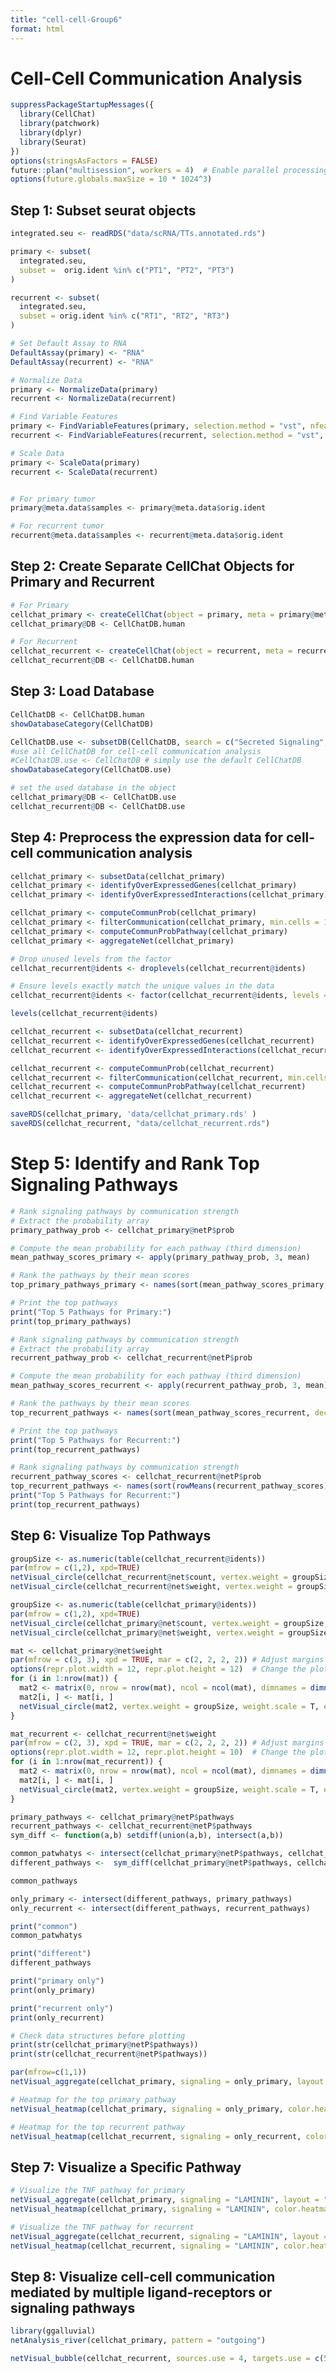 ```yaml
---
title: "cell-cell-Group6"
format: html
---
```


# Cell-Cell Communication Analysis

```r
suppressPackageStartupMessages({
  library(CellChat)
  library(patchwork)
  library(dplyr)
  library(Seurat)
})
options(stringsAsFactors = FALSE)
future::plan("multisession", workers = 4)  # Enable parallel processing
options(future.globals.maxSize = 10 * 1024^3) 

```

## Step 1: Subset seurat objects

```r
integrated.seu <- readRDS("data/scRNA/TTs.annotated.rds")
```

```r
primary <- subset(
  integrated.seu, 
  subset =  orig.ident %in% c("PT1", "PT2", "PT3")
)

recurrent <- subset(
  integrated.seu, 
  subset = orig.ident %in% c("RT1", "RT2", "RT3")
)
```

```r
# Set Default Assay to RNA
DefaultAssay(primary) <- "RNA"
DefaultAssay(recurrent) <- "RNA"

# Normalize Data
primary <- NormalizeData(primary)
recurrent <- NormalizeData(recurrent)

# Find Variable Features
primary <- FindVariableFeatures(primary, selection.method = "vst", nfeatures = 2000)
recurrent <- FindVariableFeatures(recurrent, selection.method = "vst", nfeatures = 2000)

# Scale Data
primary <- ScaleData(primary)
recurrent <- ScaleData(recurrent)


# For primary tumor
primary@meta.data$samples <- primary@meta.data$orig.ident

# For recurrent tumor
recurrent@meta.data$samples <- recurrent@meta.data$orig.ident
```

## Step 2: Create Separate CellChat Objects for Primary and Recurrent

```r
# For Primary
cellchat_primary <- createCellChat(object = primary, meta = primary@meta.data, group.by = "cell.annot")
cellchat_primary@DB <- CellChatDB.human

# For Recurrent
cellchat_recurrent <- createCellChat(object = recurrent, meta = recurrent@meta.data, group.by = "cell.annot")
cellchat_recurrent@DB <- CellChatDB.human

```

## Step 3: Load Database

```r
CellChatDB <- CellChatDB.human 
showDatabaseCategory(CellChatDB)
```

```r

CellChatDB.use <- subsetDB(CellChatDB, search = c("Secreted Signaling", "ECM-Receptor")) 
#use all CellChatDB for cell-cell communication analysis
#CellChatDB.use <- CellChatDB # simply use the default CellChatDB
showDatabaseCategory(CellChatDB.use)
```

```r
# set the used database in the object
cellchat_primary@DB <- CellChatDB.use
cellchat_recurrent@DB <- CellChatDB.use
```

## Step 4: Preprocess the expression data for cell-cell communication analysis

```r
cellchat_primary <- subsetData(cellchat_primary)
cellchat_primary <- identifyOverExpressedGenes(cellchat_primary)
cellchat_primary <- identifyOverExpressedInteractions(cellchat_primary)

cellchat_primary <- computeCommunProb(cellchat_primary)
cellchat_primary <- filterCommunication(cellchat_primary, min.cells = 10)
cellchat_primary <- computeCommunProbPathway(cellchat_primary)
cellchat_primary <- aggregateNet(cellchat_primary)
```

```r
# Drop unused levels from the factor
cellchat_recurrent@idents <- droplevels(cellchat_recurrent@idents)

# Ensure levels exactly match the unique values in the data
cellchat_recurrent@idents <- factor(cellchat_recurrent@idents, levels = unique(cellchat_recurrent@idents))
```

```r
levels(cellchat_recurrent@idents)
```

```r
cellchat_recurrent <- subsetData(cellchat_recurrent)
cellchat_recurrent <- identifyOverExpressedGenes(cellchat_recurrent)
cellchat_recurrent <- identifyOverExpressedInteractions(cellchat_recurrent)

cellchat_recurrent <- computeCommunProb(cellchat_recurrent)
cellchat_recurrent <- filterCommunication(cellchat_recurrent, min.cells = 10)
cellchat_recurrent <- computeCommunProbPathway(cellchat_recurrent)
cellchat_recurrent <- aggregateNet(cellchat_recurrent)
```

```r
saveRDS(cellchat_primary, 'data/cellchat_primary.rds' )
saveRDS(cellchat_recurrent, "data/cellchat_recurrent.rds")
```

# Step 5: Identify and Rank Top Signaling Pathways

```r
# Rank signaling pathways by communication strength
# Extract the probability array
primary_pathway_prob <- cellchat_primary@netP$prob

# Compute the mean probability for each pathway (third dimension)
mean_pathway_scores_primary <- apply(primary_pathway_prob, 3, mean)

# Rank the pathways by their mean scores
top_primary_pathways_primary <- names(sort(mean_pathway_scores_primary, decreasing = TRUE))[1:5]

# Print the top pathways
print("Top 5 Pathways for Primary:")
print(top_primary_pathways)
```

```r
# Rank signaling pathways by communication strength
# Extract the probability array
recurrent_pathway_prob <- cellchat_recurrent@netP$prob

# Compute the mean probability for each pathway (third dimension)
mean_pathway_scores_recurrent <- apply(recurrent_pathway_prob, 3, mean)

# Rank the pathways by their mean scores
top_recurrent_pathways <- names(sort(mean_pathway_scores_recurrent, decreasing = TRUE))[1:5]

# Print the top pathways
print("Top 5 Pathways for Recurrent:")
print(top_recurrent_pathways)

# Rank signaling pathways by communication strength
recurrent_pathway_scores <- cellchat_recurrent@netP$prob
top_recurrent_pathways <- names(sort(rowMeans(recurrent_pathway_scores), decreasing = TRUE))[1:5]
print("Top 5 Pathways for Recurrent:")
print(top_recurrent_pathways)
```

## Step 6: Visualize Top Pathways

```r
groupSize <- as.numeric(table(cellchat_recurrent@idents))
par(mfrow = c(1,2), xpd=TRUE)
netVisual_circle(cellchat_recurrent@net$count, vertex.weight = groupSize, weight.scale = T, label.edge= F, title.name = "Number of interactions")
netVisual_circle(cellchat_recurrent@net$weight, vertex.weight = groupSize, weight.scale = T, label.edge= F, title.name = "Interaction weights/strength")
```

```r
groupSize <- as.numeric(table(cellchat_primary@idents))
par(mfrow = c(1,2), xpd=TRUE)
netVisual_circle(cellchat_primary@net$count, vertex.weight = groupSize, weight.scale = T, label.edge= F, title.name = "Number of interactions")
netVisual_circle(cellchat_primary@net$weight, vertex.weight = groupSize, weight.scale = T, label.edge= F, title.name = "Interaction weights/strength")
```

```r
mat <- cellchat_primary@net$weight
par(mfrow = c(3, 3), xpd = TRUE, mar = c(2, 2, 2, 2)) # Adjust margins if needed
options(repr.plot.width = 12, repr.plot.height = 12)  # Change the plot dimensions
for (i in 1:nrow(mat)) {
  mat2 <- matrix(0, nrow = nrow(mat), ncol = ncol(mat), dimnames = dimnames(mat))
  mat2[i, ] <- mat[i, ]
  netVisual_circle(mat2, vertex.weight = groupSize, weight.scale = T, edge.weight.max = max(mat), title.name = rownames(mat)[i])
}
```

```r
mat_recurrent <- cellchat_recurrent@net$weight
par(mfrow = c(2, 3), xpd = TRUE, mar = c(2, 2, 2, 2)) # Adjust margins if needed
options(repr.plot.width = 12, repr.plot.height = 10)  # Change the plot dimensions
for (i in 1:nrow(mat_recurrent)) {
  mat2 <- matrix(0, nrow = nrow(mat), ncol = ncol(mat), dimnames = dimnames(mat))
  mat2[i, ] <- mat[i, ]
  netVisual_circle(mat2, vertex.weight = groupSize, weight.scale = T, edge.weight.max = max(mat), title.name = rownames(mat)[i])
}
```

```r
primary_pathways <- cellchat_primary@netP$pathways
recurrent_pathways <- cellchat_recurrent@netP$pathways
sym_diff <- function(a,b) setdiff(union(a,b), intersect(a,b))

common_patwhatys <- intersect(cellchat_primary@netP$pathways, cellchat_recurrent@netP$pathways)
different_pathways <-  sym_diff(cellchat_primary@netP$pathways, cellchat_recurrent@netP$pathways)
```

```r
common_pathways
```

```r


only_primary <- intersect(different_pathways, primary_pathways)
only_recurrent <- intersect(different_pathways, recurrent_pathways)

print("common")
common_patwhatys

print("different")
different_pathways

print("primary only")
print(only_primary)

print("recurrent only")
print(only_recurrent)
```

```r
# Check data structures before plotting
print(str(cellchat_primary@netP$pathways))
print(str(cellchat_recurrent@netP$pathways))
```

```r
par(mfrow=c(1,1))
netVisual_aggregate(cellchat_primary, signaling = only_primary, layout = "circle")

```

```r

# Heatmap for the top primary pathway
netVisual_heatmap(cellchat_primary, signaling = only_primary, color.heatmap = "Reds")

# Heatmap for the top recurrent pathway
netVisual_heatmap(cellchat_recurrent, signaling = only_recurrent, color.heatmap = "Blues")

```

## Step 7: Visualize a Specific Pathway

```r
# Visualize the TNF pathway for primary
netVisual_aggregate(cellchat_primary, signaling = "LAMININ", layout = "circle")
netVisual_heatmap(cellchat_primary, signaling = "LAMININ", color.heatmap = "Reds")

```

```r
# Visualize the TNF pathway for recurrent
netVisual_aggregate(cellchat_recurrent, signaling = "LAMININ", layout = "circle")
netVisual_heatmap(cellchat_recurrent, signaling = "LAMININ", color.heatmap = "Blues")
```

## Step 8: **Visualize cell-cell communication mediated by multiple ligand-receptors or signaling pathways**

```r
library(ggalluvial)
netAnalysis_river(cellchat_primary, pattern = "outgoing")
```

```r
netVisual_bubble(cellchat_recurrent, sources.use = 4, targets.use = c(5:11), remove.isolate = FALSE)
```
